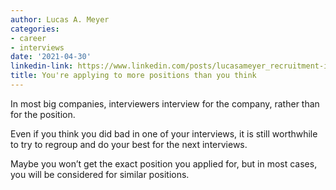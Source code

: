 ```yaml
---
author: Lucas A. Meyer
categories:
- career
- interviews
date: '2021-04-30'
linkedin-link: https://www.linkedin.com/posts/lucasameyer_recruitment-interview-activity-6790036166214336512-CSHt
title: You're applying to more positions than you think
---
```


In most big companies, interviewers interview for the company, rather than for the position. 

Even if you think you did bad in one of your interviews, it is still worthwhile to try to regroup and do your best for the next interviews.

Maybe you won't get the exact position you applied for, but in most cases, you will be considered for similar positions.
